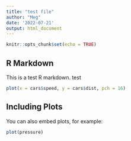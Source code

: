 ```yaml
---
title: "test file"
author: "Meg"
date: '2022-07-21'
output: html_document
---
```


```r
knitr::opts_chunk$set(echo = TRUE)
```

## R Markdown

This is a test R markdown. test 

```r
plot(x = cars$speed, y = cars$dist, pch = 16)
```

## Including Plots

You can also embed plots, for example:

```r
plot(pressure)
```

